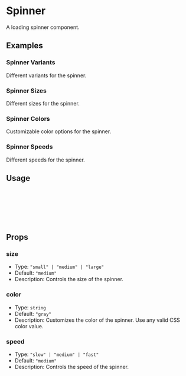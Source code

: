 

<Meta of={Spinner} title="Spinner" />

# Spinner

A loading spinner component.

## Examples

### Spinner Variants

Different variants for the spinner.

<Canvas of={Spinner.Variants} />

### Spinner Sizes

Different sizes for the spinner.

<Canvas of={Spinner.Sizes} />

### Spinner Colors

Customizable color options for the spinner.

<Canvas of={Spinner.Colors} />

### Spinner Speeds

Different speeds for the spinner.

<Canvas of={Spinner.Speeds} />

## Usage

```jsx
import { Spinner } from "tiny-bricks-ui";

const Example = () => {
  return <Spinner />;
};
export default Example;
```

## Props

### size

- Type: `"small" | "medium" | "large"`
- Default: `"medium"`
- Description: Controls the size of the spinner.

### color

- Type: `string`
- Default: `"gray"`
- Description: Customizes the color of the spinner. Use any valid CSS color value.

### speed

- Type: `"slow" | "medium" | "fast"`
- Default: `"medium"`
- Description: Controls the speed of the spinner.
